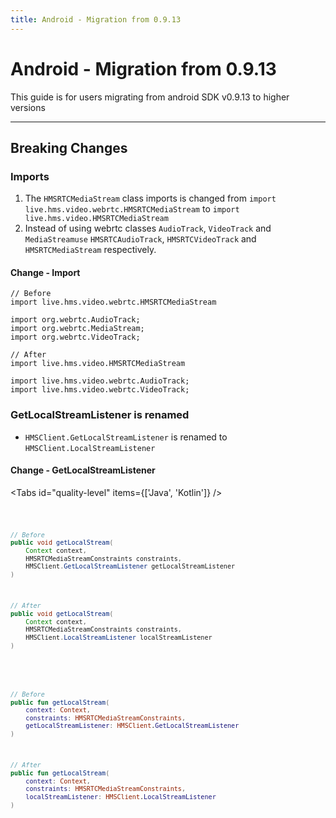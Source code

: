 ```yaml
---
title: Android - Migration from 0.9.13
---
```


# Android - Migration from 0.9.13

This guide is for users migrating from android SDK v0.9.13 to higher versions

---

## Breaking Changes

### Imports

1. The `HMSRTCMediaStream` class imports is changed from `import live.hms.video.webrtc.HMSRTCMediaStream` to `import live.hms.video.HMSRTCMediaStream`
2. Instead of using webrtc classes `AudioTrack`, `VideoTrack` and `MediaStreamuse` `HMSRTCAudioTrack`, `HMSRTCVideoTrack` and `HMSRTCMediaStream` respectively.

#### Change - Import

```java:before
// Before
import live.hms.video.webrtc.HMSRTCMediaStream

import org.webrtc.AudioTrack;
import org.webrtc.MediaStream;
import org.webrtc.VideoTrack;
```

```java:adter
// After
import live.hms.video.HMSRTCMediaStream

import live.hms.video.webrtc.AudioTrack;
import live.hms.video.webrtc.VideoTrack;
```

### GetLocalStreamListener is renamed

-   `HMSClient.GetLocalStreamListener` is renamed to `HMSClient.LocalStreamListener`

#### Change - GetLocalStreamListener

<Tabs id="quality-level" items={['Java', 'Kotlin']} />

<Code id='quality-level-0' noCopy tab>

```java
// Before
public void getLocalStream(
    Context context,
    HMSRTCMediaStreamConstraints constraints,
    HMSClient.GetLocalStreamListener getLocalStreamListener
)
```

```java
// After
public void getLocalStream(
    Context context,
    HMSRTCMediaStreamConstraints constraints,
    HMSClient.LocalStreamListener localStreamListener
)
```

</Code>

<Code id='quality-level-1' noCopy tab>

```Kotlin
// Before
public fun getLocalStream(
    context: Context,
    constraints: HMSRTCMediaStreamConstraints,
    getLocalStreamListener: HMSClient.GetLocalStreamListener
)
```

```Kotlin
// After
public fun getLocalStream(
    context: Context,
    constraints: HMSRTCMediaStreamConstraints,
    localStreamListener: HMSClient.LocalStreamListener
)
```

</Code>
